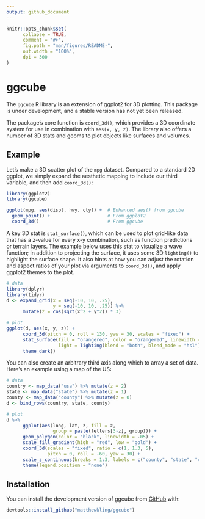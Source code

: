 ```yaml
---
output: github_document
---
```


<!-- README.md is generated from README.Rmd. Please edit that file -->

```r
knitr::opts_chunk$set(
      collapse = TRUE,
      comment = "#>",
      fig.path = "man/figures/README-",
      out.width = "100%",
      dpi = 300
)
```

# ggcube

<!-- badges: start -->
<!-- badges: end -->

The `ggcube` R library is an extension of ggplot2 for 3D plotting. This package is under development, and a stable version has not yet been released. 

The package's core function is `coord_3d()`, which provides a 3D coordinate system for use in combination with `aes(x, y, z)`. The library also offers a number of 3D stats and geoms to plot objects like surfaces and volumes. 


## Example

Let's make a 3D scatter plot of the `mpg` dataset. Compared to a standard 2D ggplot, we simply expand the aesthetic mapping to include our third variable, and then add `coord_3d()`:

```r
library(ggplot2)
library(ggcube)

ggplot(mpg, aes(displ, hwy, cty)) +  # Enhanced aes() from ggcube
  geom_point() +                     # From ggplot2  
  coord_3d()                         # From ggcube
```

A key 3D stat is `stat_surface()`, which can be used to plot grid-like data that has a z-value for every x-y combination, such as function predictions or terrain layers. The example below uses this stat to visualize a wave function; in addition to projecting the surface, it uses some 3D `lighting()` to highlight the surface shape. It also hints at how you can adjust the rotation and aspect ratios of your plot via arguments to `coord_3d()`, and apply ggplot2 themes to the plot.

```r
# data
library(dplyr)
library(tidyr)
d <- expand_grid(x = seq(-10, 10, .25),
                 y = seq(-10, 10, .25)) %>%
      mutate(z = cos(sqrt(x^2 + y^2)) * 3)

# plot
ggplot(d, aes(x, y, z)) +
      coord_3d(pitch = 0, roll = 130, yaw = 30, scales = "fixed") +
      stat_surface(fill = "orangered", color = "orangered", linewidth = .1,
                   light = lighting(blend = "both", blend_mode = "hsl")) +
      theme_dark()
```

You can also create an arbitrary third axis along which to array a set of data. Here's an example using a map of the US:

```r
# data
country <- map_data("usa") %>% mutate(z = 2)
state <- map_data("state") %>% mutate(z = 1)
county <- map_data("county") %>% mutate(z = 0)
d <- bind_rows(country, state, county)

# plot
d %>%
      ggplot(aes(long, lat, z, fill = z, 
                 group = paste(letters[3-z], group))) +
      geom_polygon(color = "black", linewidth = .05) +
      scale_fill_gradient(high = "red", low = "gold") +
      coord_3d(scales = "fixed", ratio = c(1, 1.3, 5),
               pitch = 0, roll = -60, yaw = 30) +
      scale_z_continuous(breaks = 1:3, labels = c("county", "state", "country")) +
      theme(legend.position = "none")
```





## Installation

You can install the development version of ggcube from [GitHub](https://github.com/matthewkling/ggcube) with:

``` r
devtools::install_github("matthewkling/ggcube")
```
